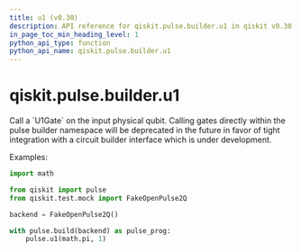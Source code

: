 ```yaml
---
title: u1 (v0.30)
description: API reference for qiskit.pulse.builder.u1 in qiskit v0.30
in_page_toc_min_heading_level: 1
python_api_type: function
python_api_name: qiskit.pulse.builder.u1
---
```


<span id="qiskit-pulse-builder-u1" />

# qiskit.pulse.builder.u1

<Function id="qiskit.pulse.builder.u1" isDedicatedPage={true} github="https://github.com/qiskit/qiskit/tree/stable/0.18/qiskit/pulse/builder.py" signature="u1(theta, qubit)">
  Call a `U1Gate` on the input physical qubit.

  <Admonition title="Note" type="note">
    Calling gates directly within the pulse builder namespace will be deprecated in the future in favor of tight integration with a circuit builder interface which is under development.
  </Admonition>

  Examples:

  ```python
  import math

  from qiskit import pulse
  from qiskit.test.mock import FakeOpenPulse2Q

  backend = FakeOpenPulse2Q()

  with pulse.build(backend) as pulse_prog:
      pulse.u1(math.pi, 1)
  ```
</Function>

